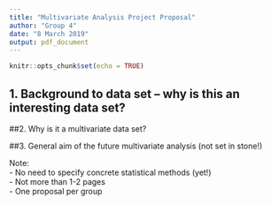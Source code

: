 ```yaml
---
title: "Multivariate Analysis Project Proposal"
author: "Group 4"
date: "8 March 2019"
output: pdf_document
---
```


```r
knitr::opts_chunk$set(echo = TRUE)
```

## 1.	Background to data set – why is this an interesting data set?

##2.	Why is it a multivariate data set?

##3.	General aim of the future multivariate analysis (not set in stone!)

Note:  
- No need to specify concrete statistical methods (yet!)  
- Not more than 1-2 pages  
- One proposal per group  

